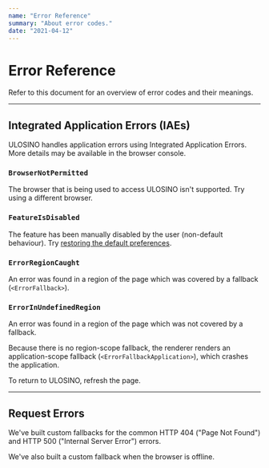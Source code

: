 ```yaml
---
name: "Error Reference"
summary: "About error codes."
date: "2021-04-12"
---
```


# Error Reference

Refer to this document for an overview of error codes and their meanings.

---

## Integrated Application Errors (IAEs)

ULOSINO handles application errors using Integrated Application Errors. More details may be available in the browser console.

### `BrowserNotPermitted`

The browser that is being used to access ULOSINO isn't supported. Try using a different browser.

### `FeatureIsDisabled`

The feature has been manually disabled by the user (non-default behaviour). Try [restoring the default preferences](/docs/preferences/restore).

### `ErrorRegionCaught`

An error was found in a region of the page which was covered by a fallback (`<ErrorFallback>`).

### `ErrorInUndefinedRegion`

An error was found in a region of the page which was not covered by a fallback.

Because there is no region-scope fallback, the renderer renders an application-scope fallback (`<ErrorFallbackApplication>`), which crashes the application.

To return to ULOSINO, refresh the page.

---

## Request Errors

We've built custom fallbacks for the common HTTP 404 ("Page Not Found") and HTTP 500 ("Internal Server Error") errors.

We've also built a custom fallback when the browser is offline.
